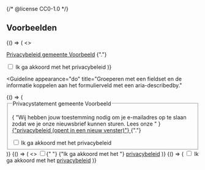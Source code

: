 {/* @license CC0-1.0 */}


## Voorbeelden

<Guideline appearance="do" title="Heel basaal, de link vlak boven het formulierveld plaatsen.">
  <Canvas language="html">
    {() => (
      <>
        <p>
          <a href="#">Privacybeleid gemeente Voorbeeld</a>
          {"."}
        </p>
        <input id="pb" type="checkbox" name="privacybeleid" />
        <label htmlFor="pb">Ik ga akkoord met het privacybeleid</label>
      </>
    )}
  </Canvas>
</Guideline>

<Guideline
  appearance="do"
  title="Groeperen met een fieldset en de informatie koppelen aan het formulierveld met een aria-describedby."
>
  <Canvas language="html">
    {() => (
      <fieldset>
        <legend>Privacystatement gemeente Voorbeeld</legend>
        <p id="desc">
          {
            "Wij hebben jouw toestemming nodig om je e-mailadres op te slaan zodat we je onze nieuwsbrief kunnen sturen. Lees onze "
          }
          <a href="#" target="_blank">
            {"privacybeleid (opent in een nieuw venster)"}
          </a>
          {"."}
        </p>
        <input type="checkbox" aria-describedby="desc" id="pvs" />
        <label htmlFor="pvs">Ik ga akkoord met het privacybeleid</label>
      </fieldset>
    )}
  </Canvas>
</Guideline>

<Guideline appearance="dont" title="Link in het label plaatsen.">
  <Canvas language="html">
    {() => (
      <>
        <input id="privacybeleid" type="checkbox" name="privacybeleid" />{" "}
        <label htmlFor="privacybeleid">
          {"Ik ga akkoord met het "}
          <a href="#">privacybeleid</a>
        </label>
      </>
    )}
  </Canvas>
</Guideline>

<Guideline appearance="dont" title="Link samen met het invoerveld in een impliciet label plaatsen.">
  <Canvas language="html">
    {() => (
      <label htmlFor="tac">
        <input id="tac" type="checkbox" name="terms-and-conditions" />
        Ik ga akkoord met het <a href="#">privacybeleid</a>
      </label>
    )}
  </Canvas>
</Guideline>
